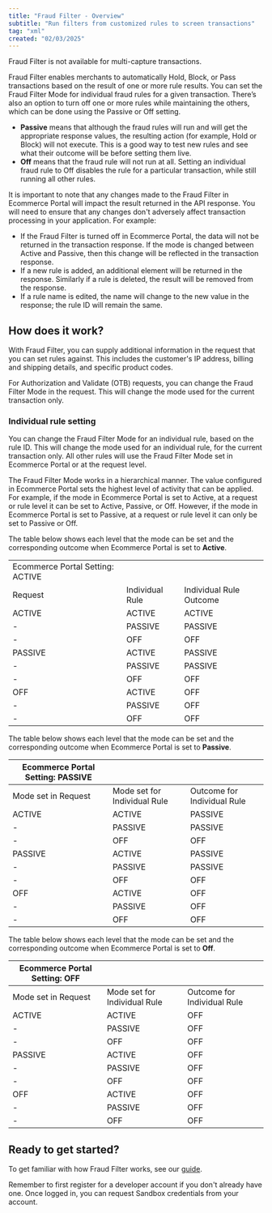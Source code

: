 ```yaml
---
title: "Fraud Filter - Overview"
subtitle: "Run filters from customized rules to screen transactions"
tag: "xml"
created: "02/03/2025"
---
```

<Infobox>
Fraud Filter is not available for multi-capture transactions.
</Infobox>

Fraud Filter enables merchants to automatically Hold, Block, or Pass transactions based on the result of one or more rule results. You can set the Fraud Filter Mode for individual fraud rules for a given transaction. There’s also an option to turn off one or more rules while maintaining the others, which can be done using the Passive or Off setting.

* **Passive** means that although the fraud rules will run and will get the appropriate response values, the resulting action (for example, Hold or Block) will not execute. This is a good way to test new rules and see what their outcome will be before setting them live. 
* **Off** means that the fraud rule will not run at all. Setting an individual fraud rule to Off disables the rule for a particular transaction, while still running all other rules.

It is important to note that any changes made to the Fraud Filter in Ecommerce Portal will impact the result returned in the API response. You will need to ensure that any changes don't adversely affect transaction processing in your application. For example:

* If the Fraud Filter is turned off in Ecommerce Portal, the data will not be returned in the transaction response. If the mode is changed between Active and Passive, then this change will be reflected in the transaction response.
* If a new rule is added, an additional element will be returned in the response. Similarly if a rule is deleted, the result will be removed from the response.
* If a rule name is edited, the name will change to the new value in the response; the rule ID will remain the same.

## How does it work?
With Fraud Filter, you can supply additional information in the request that you can set rules against. This includes the customer's IP address, billing and shipping details, and specific product codes.

For Authorization and Validate (OTB) requests, you can change the Fraud Filter Mode in the request. This will change the mode used for the current transaction only.

### Individual rule setting
You can change the Fraud Filter Mode for an individual rule, based on the rule ID. This will change the mode used for an individual rule, for the current transaction only. All other rules will use the Fraud Filter Mode set in Ecommerce Portal or at the request level.

The Fraud Filter Mode works in a hierarchical manner. The value configured in Ecommerce Portal sets the highest level of activity that can be applied. For example, if the mode in Ecommerce Portal is set to Active, at a request or rule level it can be set to Active, Passive, or Off. However, if the mode in Ecommerce Portal is set to Passive, at a request or rule level it can only be set to Passive or Off.

The table below shows each level that the mode can be set and the corresponding outcome when Ecommerce Portal is set to **Active**.

|     |     |     |
| --- | --- | --- |  
| Ecommerce Portal Setting: ACTIVE |     |     |
| Request | Individual Rule | Individual Rule Outcome |
| ACTIVE | ACTIVE | ACTIVE |
| \-  | PASSIVE | PASSIVE |
| \-  | OFF | OFF |
| PASSIVE | ACTIVE | PASSIVE |
| \-  | PASSIVE | PASSIVE |
| \-  | OFF | OFF |
| OFF | ACTIVE | OFF |
| \-  | PASSIVE | OFF |
| \-  | OFF | OFF |

The table below shows each level that the mode can be set and the corresponding outcome when Ecommerce Portal is set to **Passive**.

| Ecommerce Portal Setting: PASSIVE |     |     |
| --- | --- | --- |
| Mode set in Request | Mode set for Individual Rule | Outcome for Individual Rule |
| ACTIVE | ACTIVE | PASSIVE |
| \-  | PASSIVE | PASSIVE |
| \-  | OFF | OFF |
| PASSIVE | ACTIVE | PASSIVE |
| \-  | PASSIVE | PASSIVE |
| \-  | OFF | OFF |
| OFF | ACTIVE | OFF |
| \-  | PASSIVE | OFF |
| \-  | OFF | OFF |

The table below shows each level that the mode can be set and the corresponding outcome when Ecommerce Portal is set to **Off**.

| Ecommerce Portal Setting: OFF |     |     |
| --- | --- | --- |
| Mode set in Request | Mode set for Individual Rule | Outcome for Individual Rule |
| ACTIVE | ACTIVE | OFF |
| \-  | PASSIVE | OFF |
| \-  | OFF | OFF |
| PASSIVE | ACTIVE | OFF |
| \-  | PASSIVE | OFF |
| \-  | OFF | OFF |
| OFF | ACTIVE | OFF |
| \-  | PASSIVE | OFF |
| \-  | OFF | OFF |

## Ready to get started?
To get familiar with how Fraud Filter works, see our [guide](/ecommerce/risk-management/fraud/fraud-filter-guide).

<Infobox>
Remember to first register for a developer account if you don't already have one. Once logged in, you can request Sandbox credentials from your account.
</Infobox>
